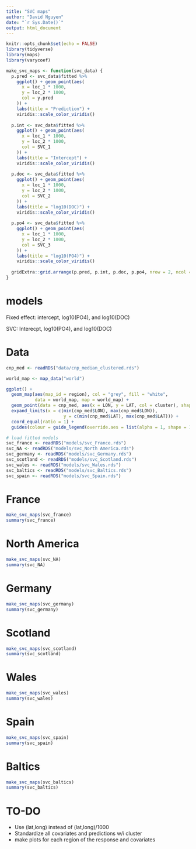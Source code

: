 ```yaml
---
title: "SVC maps"
author: "David Nguyen"
date: "`r Sys.Date()`"
output: html_document
---
```


```r
knitr::opts_chunk$set(echo = FALSE)
library(tidyverse)
library(maps)
library(varycoef)

make_svc_maps <- function(svc_data) {
  p.pred <- svc_data$fitted %>%
    ggplot() + geom_point(aes(
      x = loc_1 * 1000,
      y = loc_2 * 1000,
      col = y.pred
    )) +
    labs(title = "Prediction") +
    viridis::scale_color_viridis()
  
  p.int <- svc_data$fitted %>%
    ggplot() + geom_point(aes(
      x = loc_1 * 1000,
      y = loc_2 * 1000,
      col = SVC_1
    )) +
    labs(title = "Intercept") +
    viridis::scale_color_viridis()
  
  p.doc <- svc_data$fitted %>%
    ggplot() + geom_point(aes(
      x = loc_1 * 1000,
      y = loc_2 * 1000,
      col = SVC_2
    )) +
    labs(title = "log10(DOC)") +
    viridis::scale_color_viridis()
  
  p.po4 <- svc_data$fitted %>%
    ggplot() + geom_point(aes(
      x = loc_1 * 1000,
      y = loc_2 * 1000,
      col = SVC_3
    )) +
    labs(title = "log10(PO4)") +
    viridis::scale_color_viridis()
  
  gridExtra::grid.arrange(p.pred, p.int, p.doc, p.po4, nrow = 2, ncol = 2)
}

```

# models

Fixed effect: intercept, log10(PO4), and log10(DOC)

SVC: Interecpt, log10(PO4), and log10(DOC)

# Data

```r
cnp_med <- readRDS("data/cnp_median_clustered.rds")

world_map <- map_data("world")

ggplot() +
  geom_map(aes(map_id = region), col = "grey", fill = "white", 
           data = world_map, map = world_map) +
  geom_point(data = cnp_med, aes(x = LON, y = LAT, col = cluster), shape = 21, alpha = 0.5) +
  expand_limits(x = c(min(cnp_med$LON), max(cnp_med$LON)), 
                      y = c(min(cnp_med$LAT), max(cnp_med$LAT))) +
  coord_equal(ratio = 1) +
  guides(colour = guide_legend(override.aes = list(alpha = 1, shape = 16)))
```


```r
# load fitted models
svc_france <- readRDS("models/svc_France.rds")
svc_NA <- readRDS("models/svc_North America.rds")
svc_germany <- readRDS("models/svc_Germany.rds")
svc_scotland <- readRDS("models/svc_Scotland.rds")
svc_wales <- readRDS("models/svc_Wales.rds")
svc_baltics <- readRDS("models/svc_Baltics.rds")
svc_spain <- readRDS("models/svc_Spain.rds")
```

# France
```r
make_svc_maps(svc_france)
summary(svc_france)
```

# North America
```r
make_svc_maps(svc_NA)
summary(svc_NA)
```

# Germany
```r
make_svc_maps(svc_germany)
summary(svc_germany)
```

# Scotland
```r
make_svc_maps(svc_scotland)
summary(svc_scotland)
```

# Wales
```r
make_svc_maps(svc_wales)
summary(svc_wales)
```

# Spain
```r
make_svc_maps(svc_spain)
summary(svc_spain)
```

# Baltics
```r
make_svc_maps(svc_baltics)
summary(svc_baltics)
```

# TO-DO

* Use (lat,long) instead of (lat,long)/1000
* Standardize all covariates and predictions w/i cluster
* make plots for each region of the response and covariates
